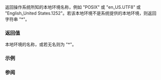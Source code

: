 {{cpp/locale/locale/title|name}}
{{cpp/locale/locale/navbar}}

{{ddcl|header=locale|
std::string name() const;
}}

返回操作系统所知的本地环境名称，例如 "POSIX" 或 "en_US.UTF8" 或 "English_United States.1252"。若该本地环境不是系统提供的本地环境，则返回字符串 "*"。

===返回值===
本地环境的名称，或若无名则为 "*"。

===示例===
{{example
|code=
#include &lt;iostream&gt;
#include &lt;locale&gt;
#include &lt;string&gt;

int main()
{
    std::locale loc(std::locale(), new std::ctype&lt;char&gt;);
    std::cout &lt;&lt; "默认本地环境是 " &lt;&lt; std::locale().name() &lt;&lt; '\n'
              &lt;&lt; "用户的本地环境是 " &lt;&lt; std::locale("").name() &lt;&lt; '\n'
              &lt;&lt; "一个无名本地环境是 " &lt;&lt; loc.name() &lt;&lt; '\n';
}
|p=true
|output=
默认本地环境是 C
用户的本地环境是 en_US.UTF8
一个无名本地环境是 *
}}

===参阅===
{{dsc begin}}
{{dsc inc|cpp/locale/locale/dsc locale}}
{{dsc end}}

{{langlinks|de|en|es|fr|it|ja|pt|ru}}